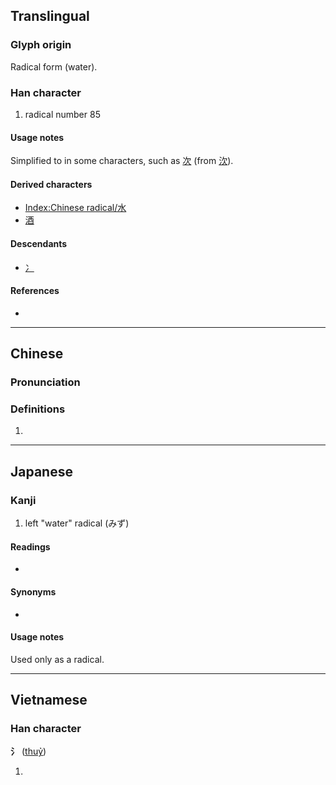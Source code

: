 {{also|水|冫}}
{{character info/new}}
==Translingual==
{{stroke order|type=animate}}
{{wikipedia|Radical 85}}

===Glyph origin===
Radical form {{Han simp|水}} (water).

===Han character===
{{Han char|rn=85|rad=水|as=00|sn=3|four=|canj=XXYM,YM}}

# radical number 85

====Usage notes====
Simplified to {{m|mul|冫||ice radical|sc=Hani}} in some characters, such as [[次]] (from [[㳄]]).

====Derived characters====
* [[Index:Chinese radical/水]]
* [[酒]]

====Descendants====
* [[冫]] {{qualifier|as simplification, as in 次, from 㳄}}

====References====
* {{Han ref|kx=0603.011|dkj=17085|dj=0996.010|hdz=31545.011|uh=6C35|ud=27701}}

----

==Chinese==
{{zh-forms}}

===Pronunciation===
{{zh-pron
|m=shuǐ
|c=seoi2
|mn=chúi
|cat=
}}

===Definitions===
{{zh-hanzi}}

# {{n-g|radical form of {{l|zh|水}}.}}

----

==Japanese==

===Kanji===
{{ja-kanji|grade=r|rs=水00}}

# left "water" radical (みず)

====Readings====
* {{ja-readings|on=|kun=[[さんずい]] (sanzui)}}

====Synonyms====
* {{l|ja|水}}

====Usage notes====
Used only as a radical.

----

==Vietnamese==

===Han character===
'''氵''' ([[thuỷ]])

# {{defn|lang=vi}}

{{cln|vi|Han tu}}